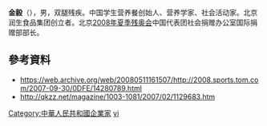 '''金毅'''（{{bd|1964年|2月|catIdx=J}}），男，双腿残疾。中国学生营养餐创始人、营养学家、社会活动家。北京润生食品集团创立者。北京[[2008年夏季残奥会|2008年夏季残奥会]]中国代表团社会捐赠办公室国际捐赠部部长。<br>

<references />

==參考資料==
*https://web.archive.org/web/20080511161507/http://2008.sports.tom.com/2007-09-30/0DFE/14280789.html
*http://qkzz.net/magazine/1003-1081/2007/02/1129683.htm {{Wayback|url=http://qkzz.net/magazine/1003-1081/2007/02/1129683.htm |date=20190701061438 }}

[[Category:中華人民共和國企業家|Category:中華人民共和國企業家]]
[[Category:金姓|yi]]